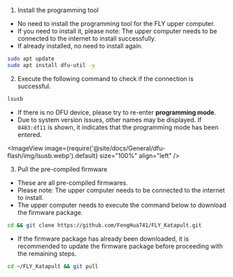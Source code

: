 

1. Install the programming tool

* No need to install the programming tool for the FLY upper computer.
* If you need to install it, please note: The upper computer needs to be connected to the internet to install successfully.
* If already installed, no need to install again.

```bash
sudo apt update
sudo apt install dfu-util -y
```

2. Execute the following command to check if the connection is successful.

```bash
lsusb
```

* If there is no DFU device, please try to re-enter **programming mode**.
* Due to system version issues, other names may be displayed. If `0483:df11` is shown, it indicates that the programming mode has been entered.

<ImageView image={require('@site/docs/General/dfu-flash/img/lsusb.webp').default} size="100%" align="left" />

3. Pull the pre-compiled firmware

* These are all pre-compiled firmwares.
* Please note: The upper computer needs to be connected to the internet to install.
* The upper computer needs to execute the command below to download the firmware package.

```bash
cd && git clone https://github.com/FengHua741/FLY_Katapult.git
```

* If the firmware package has already been downloaded, it is recommended to update the firmware package before proceeding with the remaining steps.

```bash
cd ~/FLY_Katapult && git pull
```